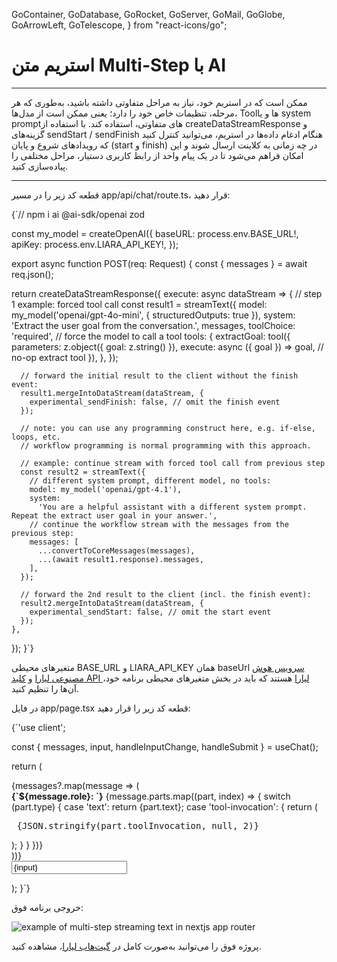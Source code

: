   GoContainer,
  GoDatabase,
  GoRocket,
  GoServer,
  GoMail,
  GoGlobe,
  GoArrowLeft,
  GoTelescope,
} from "react-icons/go";


<Layout>
<Head>
<title>مستندات استریم متن چند مرحله‌ای با AI - لیارا</title>
<meta property="og:title" content="مستندات خدمات رایانش ابری لیارا" />
<meta property="og:description" content="مستندات مربوط به آشنایی با نحوه استریم متن مولتی استپ یا چند مرحله‌ای با استفاده از سرویس هوش مصنوعی لیارا"  />
<meta property="og:image" content="https://media.liara.ir/logos/liara-poster.jpg" />
</Head>


# استریم متن Multi-Step با AI
<hr className="mb-2" />

ممکن است که در استریم خود، نیاز به مراحل متفاوتی داشته باشید، به‌طوری که هر مرحله، تنظیمات خاص خود را دارد؛ یعنی 
ممکن است از مدل‌ها، Toolها و یا system promptهای متفاوتی، استفاده کند. 
با استفاده از <Important>createDataStreamResponse</Important> و گزینه‌های <Important>sendStart</Important> / <Important>sendFinish</Important> هنگام ادغام داده‌ها در استریم، می‌توانید کنترل کنید که رویدادهای شروع و پایان (start و finish) در چه زمانی به کلاینت ارسال شوند و این امکان فراهم می‌شود تا در یک پیام واحد از رابط کاربری دستیار، مراحل مختلفی را پیاده‌سازی کنید.

<hr className="mb-2" />
<Section id='server' title='سرور' />

قطعه کد زیر را در مسیر <Important>app/api/chat/route.ts</Important>، قرار دهید: 

<div className="h-2" />
<div dir='ltr'>
    <Highlight className="js">
        {`// npm i ai @ai-sdk/openai zod


const my_model = createOpenAI({
  baseURL: process.env.BASE_URL!,
  apiKey: process.env.LIARA_API_KEY!,
});

export async function POST(req: Request) {
  const { messages } = await req.json();

  return createDataStreamResponse({
    execute: async dataStream => {
      // step 1 example: forced tool call
      const result1 = streamText({
        model: my_model('openai/gpt-4o-mini', { structuredOutputs: true }),
        system: 'Extract the user goal from the conversation.',
        messages,
        toolChoice: 'required', // force the model to call a tool
        tools: {
          extractGoal: tool({
            parameters: z.object({ goal: z.string() }),
            execute: async ({ goal }) => goal, // no-op extract tool
          }),
        },
      });

      // forward the initial result to the client without the finish event:
      result1.mergeIntoDataStream(dataStream, {
        experimental_sendFinish: false, // omit the finish event
      });

      // note: you can use any programming construct here, e.g. if-else, loops, etc.
      // workflow programming is normal programming with this approach.

      // example: continue stream with forced tool call from previous step
      const result2 = streamText({
        // different system prompt, different model, no tools:
        model: my_model('openai/gpt-4.1'),
        system:
          'You are a helpful assistant with a different system prompt. Repeat the extract user goal in your answer.',
        // continue the workflow stream with the messages from the previous step:
        messages: [
          ...convertToCoreMessages(messages),
          ...(await result1.response).messages,
        ],
      });

      // forward the 2nd result to the client (incl. the finish event):
      result2.mergeIntoDataStream(dataStream, {
        experimental_sendStart: false, // omit the start event
      });
    },
  });
}`}
    </Highlight>
</div>
<Alert variant="info">
<p>
متغیرهای محیطی <Important>BASE_URL</Important> و <Important>LIARA_API_KEY</Important> همان baseUrl <a href="https://liara.ir/products/ai/" className="text-[#2196f3]">سرویس هوش مصنوعی لیارا</a> و <a href="/references/api/about/#api-access-key" className="text-[#2196f3]">کلید API لیارا</a> هستند که باید در بخش متغیرهای محیطی برنامه خود، آن‌ها را تنظیم کنید. 
</p>
</Alert>

<Section id='client' title='کلاینت' />

در فایل <Important>app/page.tsx</Important> قطعه کد زیر را قرار دهید: 

<div className="h-2" />
<div dir='ltr'>
    <Highlight className="js">
        {`'use client';


  const { messages, input, handleInputChange, handleSubmit } = useChat();

  return (
    <div>
      {messages?.map(message => (
        <div key={message.id}>
          <strong>{\`\${message.role}: \`}</strong>
          {message.parts.map((part, index) => {
            switch (part.type) {
              case 'text':
                return <span key={index}>{part.text}</span>;
              case 'tool-invocation': {
                return (
                  <pre key={index}>
                    {JSON.stringify(part.toolInvocation, null, 2)}
                  </pre>
                );
              }
            }
          })}
        </div>
      ))}
      <form onSubmit={handleSubmit}>
        <input value={input} onChange={handleInputChange} />
      </form>
    </div>
  );
}`}
    </Highlight>
</div>
<div className="h-2" />

خروجی برنامه فوق: 

<div className="h-2" />  
<img src="https://media.liara.ir/ai/ai-sdk/cookbook/nextjs/stream-text-multistep.png" alt="example of multi-step streaming text in nextjs app router"/>
<div className="h-2" />  

<Alert variant="success">
<p>
پروژه فوق را می‌توانید به‌صورت کامل در <a href="https://github.com/liara-cloud/ai-sdk-examples/tree/master/NextJS/stream-text-multistep" className="text-[#2196f3]">گیت‌هاب لیارا</a>، مشاهده کنید. 
</p>
</Alert>

</Layout>